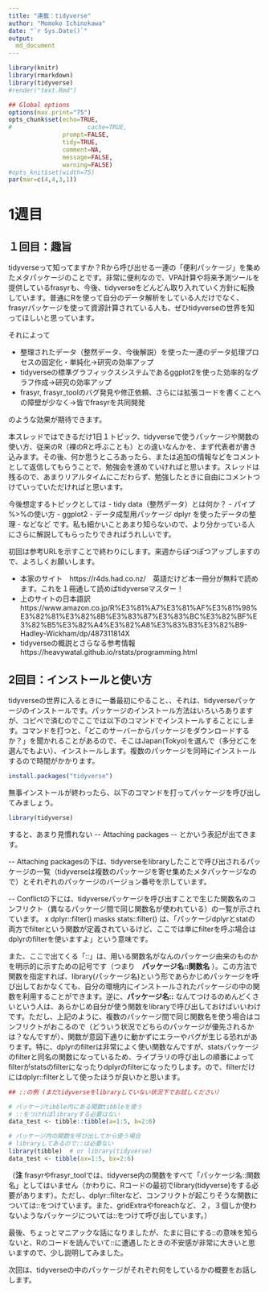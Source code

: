 ```yaml
---
title: "連載：tidyverse"
author: "Momoko Ichinokawa"
date: "`r Sys.Date()`"
output:
  md_document
---
```


```r
library(knitr)
library(rmarkdown)
library(tidyverse)
#render("text.Rmd")

## Global options
options(max.print="75")
opts_chunk$set(echo=TRUE,
#                     cache=TRUE,
               prompt=FALSE,
               tidy=TRUE,
               comment=NA,
               message=FALSE,
               warning=FALSE)
#opts_knit$set(width=75)
par(mar=c(4,4,3,1))
```
# 1週目

## １回目：趣旨
tidyverseって知ってますか？Rから呼び出せる一連の「便利パッケージ」を集めたメタパッケージのことです。非常に便利なので、VPA計算や将来予測ツールを提供しているfrasyrも、今後、tidyverseをどんどん取り入れていく方針に転換しています。普通にRを使って自分のデータ解析をしている人だけでなく、frasyrパッケージを使って資源計算されている人も、ぜひtidyverseの世界を知ってほしいと思っています。

それによって

- 整理されたデータ（整然データ、今後解説）を使った一連のデータ処理プロセスの固定化・単純化→研究の効率アップ
- tidyverseの標準グラフィックスシステムであるggplot2を使った効率的なグラフ作成→研究の効率アップ
- frasyr, frasyr_toolのバグ発見や修正依頼、さらには拡張コードを書くことへの障壁が少なく→皆でfrasyrを共同開発

のような効果が期待できます。

本スレッドではできるだけ1日１トピック、tidyverseで使うパッケージや関数の使い方、従来のR（裸のRと呼ぶことも）との違いなんかを、まず代表者が書き込みます。その後、何か思うところあったら、または追加の情報などをコメントとして返信してもらうことで、勉強会を進めていければと思います。スレッドは残るので、あまりリアルタイムにこだわらず、勉強したときに自由にコメントつけていっていただければと思います。

今後想定するトピックとしては
- tidy data（整然データ）とは何か？
- パイプ %>%の使い方
- ggplot2
- データ成型用パッケージ dplyr を使ったデータの整理
- などなど
です。私も細かいことあまり知らないので、より分かっている人にさらに解説してもらったりできればうれしいです。

初回は参考URLを示すことで終わりにします。来週からぽつぽつアップしますので、よろしくお願いします。

- 本家のサイト　https://r4ds.had.co.nz/　英語だけど本一冊分が無料で読めます。これを１冊通して読めばtidyverseマスター！
- 上のサイトの日本語訳　https://www.amazon.co.jp/R%E3%81%A7%E3%81%AF%E3%81%98%E3%82%81%E3%82%8B%E3%83%87%E3%83%BC%E3%82%BF%E3%82%B5%E3%82%A4%E3%82%A8%E3%83%B3%E3%82%B9-Hadley-Wickham/dp/487311814X
- tidyverseの概説とさらなる参考情報　https://heavywatal.github.io/rstats/programming.html

## 2回目：インストールと使い方

tidyverseの世界に入るときに一番最初にやること、、それは、tidyverseパッケージのインストールです。パッケージのインストール方法はいろいろありますが、コピペで済むのでここでは以下のコマンドでインストールすることにします。コマンドを打つと、「どこのサーバーからパッケージをダウンロードするか？」を聞かれることがあるので、そこはJapan(Tokyo)を選んで（多分どこを選んでもよい）、インストールします。複数のパッケージを同時にインストールするので時間がかかります。

```r
install.packages("tidyverse")
```

無事インストールが終わったら、以下のコマンドを打ってパッケージを呼び出してみましょう。
```r
library(tidyverse)
```
すると、あまり見慣れない \-\- Attaching packages \-\- とかいう表記が出てきます。

\-\- Attaching packagesの下は、tidyverseをlibraryしたことで呼び出されるパッケージの一覧（tidyverseは複数のパッケージを寄せ集めたメタパッケージなので）とそれぞれのパッケージのバージョン番号を示しています。

\-\- Conflictの下には、tidyverseパッケージを呼び出すことで生じた関数名のコンフリクト（異なるパッケージ間で同じ関数名が使われている）の一覧が示されています。 x dplyr::filter() masks stats::filter() は、「パッケージdplyrとstatの両方でfilterという関数が定義されているけど、ここでは単にfilterを呼ぶ場合はdplyrのfilterを使いますよ」という意味です。

また、ここで出てくる「::」は、用いる関数名がなんのパッケージ由来のものかを明示的に示すための記号です（つまり　**パッケージ名::関数名** ）。この方法で関数を指定すれば、library(パッケージ名)という形であらかじめパッケージを呼び出しておかなくても、自分の環境内にインストールされたパッケージの中の関数を利用することができます。逆に、**パッケージ名::** なんてつけるのめんどくさいという人は、あらかじめ自分が使う関数をlibraryで呼び出しておけばいいわけです。ただし、上記のように、複数のパッケージ間で同じ関数名を使う場合はコンフリクトがおこるので（どういう状況でどちらのパッケージが優先されるかは？なんですが）、関数が意図下通りに動かずにエラーやバグが生じる恐れがあります。特に、dplyrのfilterは非常によく使い関数なんですが、statsパッケージのfilterと同名の関数になっているため、ライブラリの呼び出しの順番によってfilterがstatsのfilterになったりdplyrのfilterになったりします。ので、filterだけにはdplyr::filterとして使ったほうが良いかと思います。

```r
## ::の例 (まだtidyverseをlibraryしていない状況下でお試しください）

# パッケージtibble内にある関数tibbleを使う
# ::をつければlibraryする必要はない
data_test <- tibble::tibble(a=1:5, b=2:6)

# パッケージ内の関数を呼び出してから使う場合
# libraryしてあるので::は必要ない
library(tibble)  # or library(tidyverse)
data_test <- tibble(ax=1:5, bx=2:6)
```

（**注** frasyrやfrasyr_toolでは、tidyverse内の関数をすべて「パッケージ名::関数名」としてはいません（かわりに、Rコードの最初でlibrary(tidyverse)をする必要があります）。ただし、dplyr::filterなど、コンフリクトが起こりそうな関数については::をつけています。また、gridExtraやforeachなど、２，３個しか使わないようなパッケージについては::をつけて呼び出しています。）

最後、ちょっとマニアックな話になりましたが、たまに目にする::の意味を知らないと、Rのコードを読んでいて::に遭遇したときの不安感が非常に大きいと思いますので、少し説明してみました。

次回は、tidyverseの中のパッケージがそれぞれ何をしているかの概要をお話しします。
